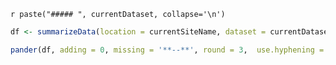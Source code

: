 
`r paste("##### ", currentDataset, collapse='\n')`

```r
df <- summarizeData(location = currentSiteName, dataset = currentDataset)
``` 


 
```r
pander(df, adding = 0, missing = '**--**', round = 3,  use.hyphening = TRUE, split.cells = 3, split.tables = 200, caption = tableCaption(paste("Summary of ", currentDataset, " for ", currentSiteName, ". Note: Average of the annual sum of the variables p_mm and rad_Jcm2day. Restof variables, average of the annual mean values.", sep="")))
``` 
